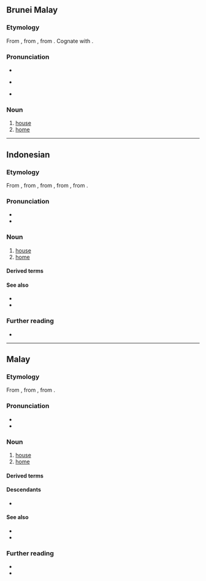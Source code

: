 ==Brunei Malay==

===Etymology===
From {{inh|kxd|poz-mly-pro|*rumah}}, from {{inh|kxd|poz-pro|*ʀumaq}}, from {{inh|kxd|map-pro|*ʀumaq}}. Cognate with {{cog|ms|rumah}}.

===Pronunciation===
* {{IPA|kxd|/ru.mah/}}
* {{a|Kedayan}} {{IPA|kxd|/umah/}}
* {{hyph|kxd|ru|mah}}

===Noun===
{{head|kxd|noun}}

# [[house]] {{gloss|[[abode]]}}
# [[home]] {{gloss|[[house]] or [[structure]] in which [[someone]] [[live]]s}}

----

==Indonesian==
{{wikipedia|lang=id}}

===Etymology===
From {{inh|id|ms|rumah}}, from {{inh|id|ms-cla|rumah|t=house}}, from {{inh|id|poz-mly-pro|*rumah}}, from {{inh|id|poz-pro|*ʀumaq}}, from {{inh|id|map-pro|*ʀumaq}}.

===Pronunciation===
* {{IPA|id|[ˈrumah]}}
* {{hyphenation|id|ru|mah}}

===Noun===
{{id-noun}}

# [[house]] {{gloss|[[abode]]}}
# [[home]] {{gloss|[[house]] or [[structure]] in which [[someone]] [[live]]s}}
#: {{ux|id|[[kemarin|Kemarin]] [[aku]] [[pergi]] [[ke]] '''rumah''' [[teman]].|I went to a friend’s '''home''' yesterday.}}

====Derived terms====
{{id-der|lang=id|340|340+221|310+221|121+31|21+31|350+221|430|131+310+221}}
{{col4|id|title=compound words
| rumah adat
| rumah api
| rumah asap
| rumah baca
| rumah badal
| rumah banjar
| rumah batang
| rumah batu
| rumah berhala
| rumah besar
| rumah betang
| rumah bicara
| rumah biliar
| rumah bola
| rumah bordil
| rumah bubungan lima
| rumah busana
| rumah contoh
| rumah dansa
| rumah dinas
| rumah duka
| rumah gadai
| rumah gadang
| rumah gedang
| rumah geretan
| rumah gila
| rumah ibadat
| rumah ikan
| rumah induk
| rumah instansi
| rumah inti
| rumah jaga
| rumah jamur
| rumah joglo
| rumah jompo
| rumah judi
| rumah kaca
| rumah kancing
| rumah kantor
| rumah kemanakan
| rumah keong
| rumah kolong
| rumah komidi
| rumah kontrakan
| rumah kopel
| rumah kuning
| rumah lampu
| rumah lanting
| rumah lelang
| rumah liar
| rumah makan
| rumah minum
| rumah miskin
| rumah mode
| rumah monyet
| rumah murah
| rumah obat
| rumah panas
| rumah panggung
| rumah pangsa
| rumah panjang
| rumah pantai
| rumah papak
| rumah pasung
| rumah pelacuran
| rumah pelesiran
| rumah pemalaman
| rumah pemondokan
| rumah pemotongan hewan
| rumah penginapan
| rumah perai
| rumah peranginan
| rumah perbendaharaan
| rumah petak
| rumah piatu
| rumah pintar
| rumah pohon
| rumah potong
| rumah potong ternak
| rumah prodeo
| rumah produksi
| rumah rakit
| rumah rakyat
| rumah sakit
| rumah sangat sederhana
| rumah sekolah
| rumah semut
| rumah serambi
| rumah sesat
| rumah setan
| rumah sewa
| rumah singgah
| rumah siput
| rumah suci
| rumah susun
| rumah tahanan
| rumah tanam
| rumah tangga
| rumah tapak
| rumah tidak berdapur
| rumah tinggal
| rumah toko
| rumah tradisional
| rumah tropis
| rumah tumbuh
| rumah tumpangan
| rumah tunggal
| rumah tutupan
| rumah vertikal
| rumah yatim piatu
| rumah zakat
|}}

====See also====
* {{l|id|kediaman||residence}}
* {{l|id|tempat tinggal||residence}}

===Further reading===
* {{R:KBBI Daring}}

----

==Malay==
{{wikipedia|lang=ms}}

===Etymology===
From {{inh|ms|poz-mly-pro|*rumah}}, from {{inh|ms|poz-pro|*ʀumaq}}, from {{inh|ms|map-pro|*ʀumaq}}.

===Pronunciation===
* {{IPA|ms|/ru.mah/}}
* {{rhymes|ms|umah|mah|ah}}

===Noun===
{{ms-noun|j=رومه}}

# [[house]] {{gloss|[[abode]]}}
# [[home]] {{gloss|[[house]] or [[structure]] in which [[someone]] [[live]]s}}
#: {{ux|ms|[[semalam|Semalam]] [[aku]] [[pergi]] [[ke]] '''rumah''' [[kawan]].|I went to a friend’s '''home''' yesterday.}}
#: {{syn|ms|[[bait]] / [[بيت]]|q=archaic}}

====Derived terms====
{{ms-der|430|131+310+221|121+31|340|340+221|350+221|210+140|22}}
{{col3|ms|title=compound words
|{{l|ms|rumah agam||mansion}}
|{{l|ms|[[rumah makan]] / [[رومه ماکن]]||eatery}}
|{{l|ms|[[rumah panjang]] / [[رومه ڤنجڠ]]||longhouse}}
|{{l|ms|rumah pelacuran||brothel}}
|{{l|ms|[[rumah sakit]] / [[رومه ساکيت]]||infirmary; hospital}}
|{{l|ms|rumah tangga||household}}
|{{l|ms|tuai rumah||leader of a longhouse}}
}}

====Descendants====
* {{desc|id|rumah}}

====See also====
* {{l|ms|kediaman||residence}}
* {{l|ms|tempat tinggal||residence}}

===Further reading===
* {{R:PRPM}}
* {{R:KD4}}